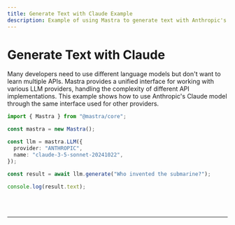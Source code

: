 ```yaml
---
title: Generate Text with Claude Example
description: Example of using Mastra to generate text with Anthropic's Claude model through a unified interface.
---
```



# Generate Text with Claude

Many developers need to use different language models but don't want to learn multiple APIs. Mastra provides a unified interface for working with various LLM providers, handling the complexity of different API implementations. This example shows how to use Anthropic's Claude model through the same interface used for other providers.

```ts showLineNumbers copy
import { Mastra } from "@mastra/core";

const mastra = new Mastra();

const llm = mastra.LLM({
  provider: "ANTHROPIC",
  name: "claude-3-5-sonnet-20241022",
});

const result = await llm.generate("Who invented the submarine?");

console.log(result.text);
```

<br />
<br />
<hr className="dark:border-[#404040] border-gray-300" />
<br />
<br />
<GithubLink
  link={
    "https://github.com/mastra-ai/mastra/blob/main/examples/basics/llms/generate-text-with-claude"
  }
/>
